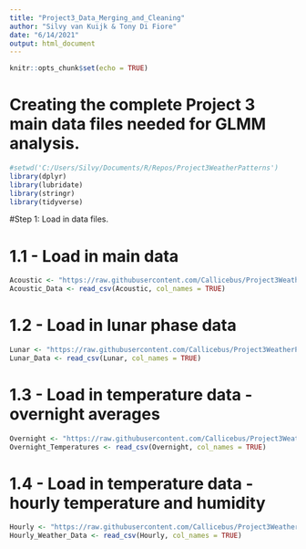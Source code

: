 ```yaml
---
title: "Project3_Data_Merging_and_Cleaning"
author: "Silvy van Kuijk & Tony Di Fiore"
date: "6/14/2021"
output: html_document
---
```


```r
knitr::opts_chunk$set(echo = TRUE)
```

# Creating the complete Project 3 main data files needed for GLMM analysis.


```r
#setwd('C:/Users/Silvy/Documents/R/Repos/Project3WeatherPatterns')
library(dplyr)
library(lubridate)
library(stringr)
library(tidyverse)
```

#Step 1: Load in data files.

# 1.1 - Load in main data
```r
Acoustic <- "https://raw.githubusercontent.com/Callicebus/Project3WeatherPatterns/main/Project3-Main_Data_Sheet.csv"
Acoustic_Data <- read_csv(Acoustic, col_names = TRUE)
```

# 1.2 - Load in lunar phase data
```r
Lunar <- "https://raw.githubusercontent.com/Callicebus/Project3WeatherPatterns/main/Johnblake_dates_with_phase.csv" 
Lunar_Data <- read_csv(Lunar, col_names = TRUE)
```

# 1.3 - Load in temperature data - overnight averages
```r
Overnight <- "https://raw.githubusercontent.com/Callicebus/Project3WeatherPatterns/main/overnight_temperatures.csv"
Overnight_Temperatures <- read_csv(Overnight, col_names = TRUE)
```

# 1.4 - Load in temperature data - hourly temperature and humidity
```r
Hourly <- "https://raw.githubusercontent.com/Callicebus/Project3WeatherPatterns/main/WeatherDataPerHour.csv"
Hourly_Weather_Data <- read_csv(Hourly, col_names = TRUE)
```


